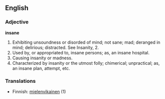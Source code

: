 ==English==

===Adjective===

'''insane'''

#Exhibiting unsoundness or disorded of mind; not sane; mad; deranged in mind; delirious; distracted. See Insanity, 2.
#Used by, or appropriated to, insane persons; as, an insane hospital.
#Causing insanity or madness.
#Characterized by insanity or the utmost folly; chimerical; unpractical; as, an insane plan, attempt, etc.

===Translations===
*Finnish: [[mielenvikainen]] (1)